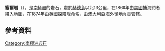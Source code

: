 '''塞爾岩'''（{{lang-en|Sail Rock}}），是[[南極洲|南極洲]]的岩石，處於[[赫德島|赫德島]]以北13公里，在1860年由[[美國|美國]]捕海豹者繪入地圖，在1874年由[[英國|英國]]探險隊命名，由[[澳大利亞|澳大利亞]]海外領地負責管轄。

==參考資料==
{{usgs-gazetteer}}

{{coord|52|54|S|73|34|E|display=title}}

{{Antarctica-geo-stub}}
[[Category:南極洲岩石|Category:南極洲岩石]]
